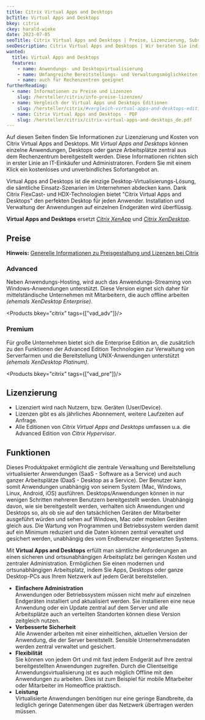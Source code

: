 ---
title: Citrix Virtual Apps and Desktops
bcTitle: Virtual Apps and Desktops
bkey: citrix
ckey: harald-wieke
date: 2023-07-05
seoTitle: Citrix Virtual Apps and Desktops | Preise, Lizenzierung, Subscriptions
seoDescription: Citrix Virtual Apps and Desktops | Wir beraten Sie individuell zu Fragen bei Lizenzierung und Kosten.
wanted:
  title: Virtual Apps and Desktops
  features:
    - name: Anwendungs- und Desktopvirtualisierung
    - name: Umfangreiche Bereitstellungs- und Verwaltungsmöglichkeiten
    - name: auch für Rechenzentren geeignet
furtherReading:
  - name: Informationen zu Preise und Lizenzen
    slug: /hersteller/citrix/info-preise-lizenzen/
  - name: Vergleich der Virtual Apps und Desktops Editionen
    slug: /hersteller/citrix/#vergleich-virtual-apps-and-desktops-editionen
  - name: Citrix Virtual Apps and Desktops - PDF
    slug: /hersteller/citrix/citrix-virtual-apps-and-desktops_de.pdf
---



<Intro>

Auf diesen Seiten finden Sie Informationen zur Lizenzierung und Kosten von Citrix Virtual Apps and Desktops.
Mit *Virtual Apps and Desktops* können einzelne Anwendungen, Desktops oder ganze Arbeitsplätze zentral aus dem Rechenzentrum bereitgestellt werden.
Diese Informationen richten sich in erster Linie an IT-Einkäufer und Administratoren.
Fordern Sie mit einem Klick ein kostenloses und unverbindliches Sofortangebot an.


</Intro>

<TOC />

Virtual Apps and Desktops ist die einzige Desktop-Virtualisierungs-Lösung, die sämtliche Einsatz-Szenarien im Unternehmen abdecken kann. Dank Citrix FlexCast- und HDX-Technologien bietet "Citrix Virtual Apps and Desktops" den perfekten Desktop für jeden Anwender.
Installation und Verwaltung der Anwendungen auf einzelnen Endgeräten wird überflüssig. <br/>

**Virtual Apps and Desktops** ersetzt *[Citrix XenApp](/hersteller/citrix/xenapp/)* und *[Citrix XenDesktop](/hersteller/citrix/xendesktop/)*.



## Preise


<Info>

**Hinweis:** [Generelle Informationen zu Preisgestaltung und Lizenzen bei Citrix](/hersteller/citrix/info-preise-lizenzen/)

</Info>



### Advanced

  Neben Anwendungs-Hosting, wird auch das Anwendungs-Streaming von Windows-Anwendungen unterstützt. Diese Version eignet sich daher für mittelständische Unternehmen mit Mitarbeitern, die auch offline arbeiten *(ehemals XenDesktop Enterprise)*.

<Products bkey="citrix" tags={["vad_adv"]}/>

### Premium

  Für große Unternehmen bietet sich die Enterprise Edition an, die zusätzlich zu den Funktionen der Advanced Edition Technologien zur Verwaltung von Serverfarmen und die Bereitstellung UNIX-Anwendungen unterstützt *(ehemals XenDesktop Platinum)*.

<Products bkey="citrix" tags={["vad_pre"]}/>


## Lizenzierung

<ArrowList>

- Lizenziert wird nach Nutzern, bzw. Geräten (User/Device).
- Lizenzen gibt es als jährliches Abonnement, weitere Laufzeiten auf Anfrage.
- Alle Editionen von *Citrix Virtual Apps and Desktops* umfassen u.a. die Advanced Edition von *Citrix Hypervisor*.

</ArrowList>


## Funktionen

Dieses Produktpaket ermöglicht die zentrale Verwaltung und Bereitstellung virtualisierter Anwendungen (SaaS - Software as a Service) und auch ganzer Arbeitsplätze (DaaS - Desktop as a Service). Der Benutzer kann somit Anwendungen unabhängig von seinem System (Mac, Windows, Linux, Android, iOS) ausführen.
Desktops/Anwendungen können in nur wenigen Schritten mehreren Benutzern bereitgestellt werden.
Unabhängig davon, wie sie bereitgestellt werden, verhalten sich Anwendungen und Desktops so, als ob sie auf den tatsächlichen Geräten der Mitarbeiter ausgeführt würden und sehen auf Windows, Mac oder mobilen Geräten gleich aus.
Die Wartung von Programmen und Betriebssystem werden damit auf ein Minimum reduziert und die Daten können zentral verwaltet und gesichert werden, unabhängig des vom Endbenutzer eingesetzten Systems. <br />

Mit **Virtual Apps and Desktops** erfüllt man sämtliche Anforderungen an einen sicheren und ortsunabhängigen Arbeitsplatz bei geringen Kosten und zentraler Administration.
Ermöglichen Sie einen modernen und ortsunabhängigen Arbeitsplatz, indem Sie Apps, Desktops oder ganze Desktop-PCs aus Ihrem Netzwerk auf jedem Gerät bereitstellen.

<ArrowList>

- **Einfachere Administration** <br />
  Anwendungen oder Betriebssystem müssen nicht mehr auf einzelnen Endgeräten installiert und aktualisiert werden. Sie installieren eine neue Anwendung oder ein Update zentral auf dem Server und alle Arbeitsplätze auch an verteilten Standorten können diese Version zeitgleich nutzen.
- **Verbesserte Sicherheit** <br />
  Alle Anwender arbeiten mit einer einheitlichen, aktuellen Version der Anwendung, die der Server bereitstellt. Sensible Unternehmensdaten werden zentral verwaltet und gesichert.
- **Flexibilität** <br />
  Sie können von jedem Ort und mit fast jedem Endgerät auf Ihre zentral bereitgestellten Anwendungen zugreifen. Durch die Clientseitige Anwendungsvirtualisierung ist es auch möglich Offline mit den Anwendungen zu arbeiten. Dies ist zum Beispiel für mobile Mitarbeiter oder Mitarbeiter im Homeoffice praktisch.
- **Leistung** <br />
  Virtualisierte Anwendungen benötigen nur eine geringe Bandbreite, da lediglich geringe Datenmengen über das Netzwerk übertragen werden müssen.

</ArrowList>
